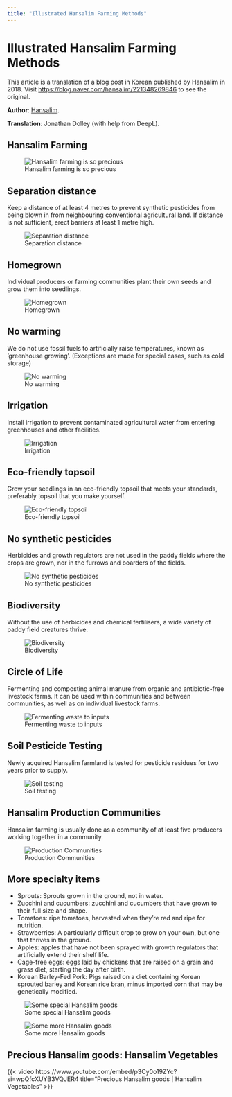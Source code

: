 ```yaml
---
title: "Illustrated Hansalim Farming Methods"
---
```


# Illustrated Hansalim Farming Methods

This article is a translation of a blog post in Korean published by Hansalim in 2018. Visit [https://blog.naver.com/hansalim/221348269846](https://blog.naver.com/hansalim/221348269846) to see the original.

**Author**: [Hansalim](https://blog.naver.com/hansalim).

**Translation**: Jonathan Dolley (with help from DeepL).

## Hansalim Farming

![Hansalim farming is so precious](../images/appendix_02/01.jpeg)

## Separation distance

Keep a distance of at least 4 metres to prevent synthetic pesticides from being blown in from neighbouring conventional agricultural land. If distance is not sufficient, erect barriers at least 1 metre high.

![Separation distance](../images/appendix_02/02.jpeg)

## Homegrown

Individual producers or farming communities plant their own seeds and grow them into seedlings.

![Homegrown](../images/appendix_02/03.jpeg)

## No warming

We do not use fossil fuels to artificially raise temperatures, known as ‘greenhouse growing’. (Exceptions are made for special cases, such as cold storage)

![No warming](../images/appendix_02/04.jpeg)

## Irrigation

Install irrigation to prevent contaminated agricultural water from entering greenhouses and other facilities.

![Irrigation](../images/appendix_02/05.jpeg)

## Eco-friendly topsoil

Grow your seedlings in an eco-friendly topsoil that meets your standards, preferably topsoil that you make yourself.

![Eco-friendly topsoil](../images/appendix_02/06.jpeg)

## No synthetic pesticides

Herbicides and growth regulators are not used in the paddy fields where the crops are grown, nor in the furrows and boarders of the fields.

![No synthetic pesticides](../images/appendix_02/07.jpeg)

## Biodiversity

Without the use of herbicides and chemical fertilisers, a wide variety of paddy field creatures thrive.

![Biodiversity](../images/appendix_02/08.jpeg)

## Circle of Life

Fermenting and composting animal manure from organic and antibiotic-free livestock farms. It can be used within communities and between communities, as well as on individual livestock farms.

![Fermenting waste to inputs](../images/appendix_02/09.jpeg)

## Soil Pesticide Testing

Newly acquired Hansalim farmland is tested for pesticide residues for two years prior to supply.

![Soil testing](../images/appendix_02/10.jpeg)

## Hansalim Production Communities

Hansalim farming is usually done as a community of at least five producers working together in a community.

![Production Communities](../images/appendix_02/11.jpeg)

## More specialty items

- Sprouts: Sprouts grown in the ground, not in water.
- Zucchini and cucumbers: zucchini and cucumbers that have grown to their full size and shape.
- Tomatoes: ripe tomatoes, harvested when they're red and ripe for nutrition.
- Strawberries: A particularly difficult crop to grow on your own, but one that thrives in the ground.
- Apples: apples that have not been sprayed with growth regulators that artificially extend their shelf life.
- Cage-free eggs: eggs laid by chickens that are raised on a grain and grass diet, starting the day after birth.
- Korean Barley-Fed Pork: Pigs raised on a diet containing Korean sprouted barley and Korean rice bran, minus imported corn that may be genetically modified.

![Some special Hansalim goods](../images/appendix_02/12.jpeg)

![Some more Hansalim goods](../images/appendix_02/13.jpeg)

::: {.content-hidden when-format="pdf"}

## Precious Hansalim goods: Hansalim Vegetables

{{< video  https://www.youtube.com/embed/p3Cy0o19ZYc?si=wpQfcXUYB3VQJER4
title="Precious Hansalim goods | Hansalim Vegetables" >}}

:::